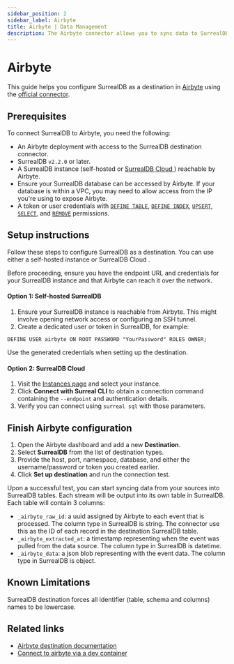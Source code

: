 ```yaml
---
sidebar_position: 2
sidebar_label: Airbyte
title: Airbyte | Data Management
description: The Airbyte connector allows you to sync data to SurrealDB from hundreds of sources.
---
```


# Airbyte

This guide helps you configure SurrealDB as a destination in [Airbyte](https://airbyte.com) using the [official connector](https://github.com/surrealdb/airbyte-connector).

## Prerequisites
To connect SurrealDB to Airbyte, you need the following:

- An Airbyte deployment with access to the SurrealDB destination connector.
- SurrealDB `v2.2.0` or later.
- A SurrealDB instance (self-hosted or [SurrealDB Cloud ](https://app.surrealdb.com/cloud)) reachable by Airbyte.
- Ensure your SurrealDB database can be accessed by Airbyte. If your database is within a VPC, you may need to allow access from the IP you're using to expose Airbyte.
- A token or user credentials with [`DEFINE TABLE`](/docs/surrealql/statements/define/table), [`DEFINE INDEX`](/docs/surrealql/statements/define/indexes), [`UPSERT`](/docs/surrealql/statements/upsert), [`SELECT`](/docs/surrealql/statements/select), and [`REMOVE`](/docs/surrealql/statements/remove) permissions.

## Setup instructions

Follow these steps to configure SurrealDB as a destination. You can use either a self-hosted instance or SurrealDB Cloud .

Before proceeding, ensure you have the endpoint URL and credentials for your SurrealDB instance and that Airbyte can reach it over the network.

#### Option 1: Self-hosted SurrealDB

1. Ensure your SurrealDB instance is reachable from Airbyte. This might involve opening network access or configuring an SSH tunnel.
2. Create a dedicated user or token in SurrealDB, for example:

```surql
DEFINE USER airbyte ON ROOT PASSWORD "YourPassword" ROLES OWNER;
```

Use the generated credentials when setting up the destination.

#### Option 2: SurrealDB Cloud 

1. Visit the [Instances page](https://app.surrealdb.com/cloud/instances) and select your instance.
2. Click **Connect with Surreal CLI** to obtain a connection command containing the `--endpoint` and authentication details.
3. Verify you can connect using `surreal sql` with those parameters.

## Finish Airbyte configuration

1. Open the Airbyte dashboard and add a new **Destination**.
2. Select **SurrealDB** from the list of destination types.
3. Provide the host, port, namespace, database, and either the username/password or token you created earlier.
4. Click **Set up destination** and run the connection test.

Upon a successful test, you can start syncing data from your sources into SurrealDB tables. Each stream will be output into its own table in SurrealDB. Each table will contain 3 columns:

- `_airbyte_raw_id`: a uuid assigned by Airbyte to each event that is processed. The column type in SurrealDB is string. The connector use this as the ID of each record in the destination SurrealDB table.
- `_airbyte_extracted_at`: a timestamp representing when the event was pulled from the data source. The column type in SurrealDB is datetime.
- `_airbyte_data`: a json blob representing with the event data. The column type in SurrealDB is object.

## Known Limitations
SurrealDB destination forces all identifier (table, schema and columns) names to be lowercase.

## Related links

- [Airbyte destination documentation](https://github.com/surrealdb/airbyte-connector)
- [Connect to airbyte via a dev container](https://github.com/surrealdb/airbyte-connector/blob/main/devcontainer.md)
